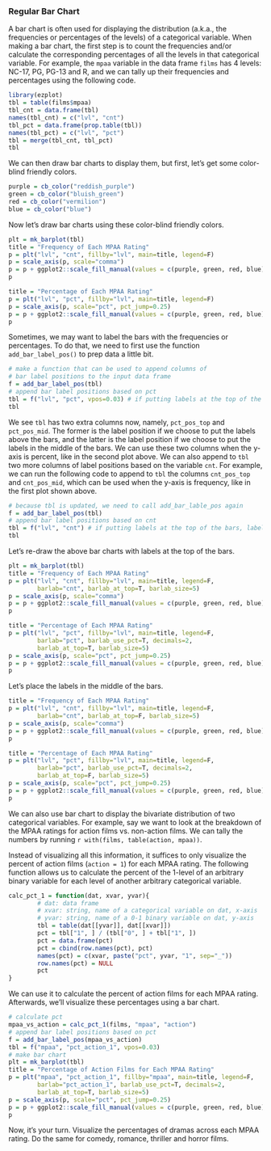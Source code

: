 ### Regular Bar Chart

A bar chart is often used for displaying the distribution (a.k.a., the frequencies or percentages of the levels) of a categorical variable. When making a bar chart, the first step is to count the frequencies and/or calculate the corresponding percentages of all the levels in that categorical variable. For example, the `mpaa` variable in the data frame `films` has 4 levels: NC-17, PG, PG-13 and R, and we can tally up their frequencies and percentages using the following code.
```r
library(ezplot)
tbl = table(films$mpaa)
tbl_cnt = data.frame(tbl)
names(tbl_cnt) = c("lvl", "cnt")
tbl_pct = data.frame(prop.table(tbl))
names(tbl_pct) = c("lvl", "pct")
tbl = merge(tbl_cnt, tbl_pct)
tbl
```      
  
We can then draw bar charts to display them, but first, let's get some color-blind friendly colors.
```r
purple = cb_color("reddish_purple")
green = cb_color("bluish_green")
red = cb_color("vermilion")
blue = cb_color("blue")
```

Now let's draw bar charts using these color-blind friendly colors.
```r
plt = mk_barplot(tbl)
title = "Frequency of Each MPAA Rating"
p = plt("lvl", "cnt", fillby="lvl", main=title, legend=F)
p = scale_axis(p, scale="comma")  
p = p + ggplot2::scale_fill_manual(values = c(purple, green, red, blue))
p
```  
  
```r
title = "Percentage of Each MPAA Rating"
p = plt("lvl", "pct", fillby="lvl", main=title, legend=F)
p = scale_axis(p, scale="pct", pct_jump=0.25)
p = p + ggplot2::scale_fill_manual(values = c(purple, green, red, blue))
p
```

Sometimes, we may want to label the bars with the frequencies or percentages. To do that, we need to first use the function `add_bar_label_pos()` to prep data a little bit. 
```r
# make a function that can be used to append columns of 
# bar label positions to the input data frame
f = add_bar_label_pos(tbl)
# append bar label positions based on pct
tbl = f("lvl", "pct", vpos=0.03) # if putting labels at the top of the bars, label positions are 0.03 higher than values of pct.
tbl
```

We see `tbl` has two extra columns now, namely, `pct_pos_top` and `pct_pos_mid`. The former is the label position if we choose to put the labels above the bars, and the latter is the label position if we choose to put the labels in the middle of the bars. We can use these two columns when the y-axis is percent, like in the second plot above. We can also append to `tbl` two more columns of label positions based on the variable `cnt`. For example, we can run the following code to append to `tbl` the columns `cnt_pos_top` and `cnt_pos_mid`, which can be used when the y-axis is frequency, like in the first plot shown above. 
```r
# because tbl is updated, we need to call add_bar_lable_pos again
f = add_bar_label_pos(tbl)
# append bar label positions based on cnt
tbl = f("lvl", "cnt") # if putting labels at the top of the bars, label positions are 0.2 higher than values of cnt.
tbl
```

Let's re-draw the above bar charts with labels at the top of the bars.
```r
plt = mk_barplot(tbl)
title = "Frequency of Each MPAA Rating"
p = plt("lvl", "cnt", fillby="lvl", main=title, legend=F,
        barlab="cnt", barlab_at_top=T, barlab_size=5)
p = scale_axis(p, scale="comma")  
p = p + ggplot2::scale_fill_manual(values = c(purple, green, red, blue))
p
```  

```r
title = "Percentage of Each MPAA Rating"
p = plt("lvl", "pct", fillby="lvl", main=title, legend=F,
        barlab="pct", barlab_use_pct=T, decimals=2, 
        barlab_at_top=T, barlab_size=5)
p = scale_axis(p, scale="pct", pct_jump=0.25)
p = p + ggplot2::scale_fill_manual(values = c(purple, green, red, blue))
p
```

Let's place the labels in the middle of the bars.
```r
title = "Frequency of Each MPAA Rating"
p = plt("lvl", "cnt", fillby="lvl", main=title, legend=F,
        barlab="cnt", barlab_at_top=F, barlab_size=5)
p = scale_axis(p, scale="comma")  
p = p + ggplot2::scale_fill_manual(values = c(purple, green, red, blue))
p
```  

```r
title = "Percentage of Each MPAA Rating"
p = plt("lvl", "pct", fillby="lvl", main=title, legend=F,
        barlab="pct", barlab_use_pct=T, decimals=2, 
        barlab_at_top=F, barlab_size=5)
p = scale_axis(p, scale="pct", pct_jump=0.25)
p = p + ggplot2::scale_fill_manual(values = c(purple, green, red, blue))
p
```

We can also use bar chart to display the bivariate distribution of two categorical variables. For example, say we want to look at the breakdown of the MPAA ratings for action films vs. non-action films. We can tally the numbers by running ```r with(films, table(action, mpaa))```.

Instead of visualizing all this information, it suffices to only visualize the percent of action films (`action = 1`) for each MPAA rating. The following function allows us to calculate the percent of the 1-level of an arbitrary binary variable for each level of another arbitrary categorical variable.
```r
calc_pct_1 = function(dat, xvar, yvar){
        # dat: data frame
        # xvar: string, name of a categorical variable on dat, x-axis 
        # yvar: string, name of a 0-1 binary variable on dat, y-axis
        tbl = table(dat[[yvar]], dat[[xvar]])
        pct = tbl["1", ] / (tbl["0", ] + tbl["1", ])
        pct = data.frame(pct)
        pct = cbind(row.names(pct), pct)
        names(pct) = c(xvar, paste("pct", yvar, "1", sep="_"))
        row.names(pct) = NULL
        pct
}
```

We can use it to calculate the percent of action films for each MPAA rating. Afterwards, we'll visualize these percentages using a bar chart.
```r
# calculate pct
mpaa_vs_action = calc_pct_1(films, "mpaa", "action")
# append bar label positions based on pct
f = add_bar_label_pos(mpaa_vs_action)
tbl = f("mpaa", "pct_action_1", vpos=0.03)
# make bar chart
plt = mk_barplot(tbl)
title = "Percentage of Action Films for Each MPAA Rating"
p = plt("mpaa", "pct_action_1", fillby="mpaa", main=title, legend=F,
        barlab="pct_action_1", barlab_use_pct=T, decimals=2, 
        barlab_at_top=T, barlab_size=5)
p = scale_axis(p, scale="pct", pct_jump=0.25)
p = p + ggplot2::scale_fill_manual(values = c(purple, green, red, blue))
p
```

Now, it's your turn. Visualize the percentages of dramas across each MPAA rating. Do the same for comedy, romance, thriller and horror films.